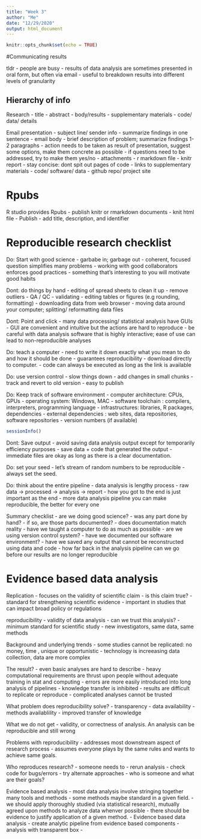 ```yaml
---
title: "Week 3"
author: "Me"
date: "12/29/2020"
output: html_document
---
```


```r
knitr::opts_chunk$set(echo = TRUE)
```

#Communicating results

tldr
- people are busy
- results of data analysis are sometimes presented in oral form, but often via email
- useful to breakdown results into different levels of granularity

## Hierarchy of info

Research
- title
- abstract
- body/results
- supplementary materials
- code/ data/ details

Email presentation
- subject line/ sender info
      - summarize findings in one sentence
- email body
      - brief description of problem; summarize findings 1-2 paragraphs
      - action needs to be taken as result of presentation, suggest some options, make them concrete as possible
      - if questions need to be addressed, try to make them yes/no
- attachments
      - r markdown file
      - knitr report
      - stay concise: dont spit out pages of code
- links to supplementary materials
      - code/ software/ data
      - github repo/ project site

# Rpubs

R studio provides Rpubs
- publish knitr or rmarkdown documents
- knit html file
- Publish 
- add title, description, and identifier



# Reproducible research checklist

Do: Start with good science
- garbabe in; garbage out
- coherent, focused question simplifies many problems
- working with good collaborators enforces good practices
- something that's interesting to you will motivate good habits

Dont: do things by hand
- editing of spread sheets to clean it up
      - remove outliers
      - QA / QC
      - validating
- editing tables or figures (e.g rounding, formatting)
- downloading data from web browser
- moving data around your computer; splitting/ reformatting data files


Dont: Point and click
- many data processing/ statistical analysis have GUIs
- GUI are convenient and intuitive but the actions are hard to reproduce
- be careful with data analysis software that is highly interactive; ease of use can lead to non-reproducible analyses

Do: teach a computer
- need to write it down exactly what you mean to do and how it should be done
- guarantees reproducibility
- download directly to computer. 
- code can always be executed as long as the link is available

Do: use version control
- slow things down
- add changes in small chunks
- track and revert to old version
- easy to publish


Do: Keep track of software environment
- computer architecture: CPUs, GPUs
- operating system: Windows, MAC
- software toolchain : compilers, interpreters, programming language
-  infrastructures: libraries, R packages, dependencies
- external dependencies : web sites, data repositories, software repositories
- version numbers (if available)

```r
sessionInfo()
```


Dont: Save output
- avoid saving data analysis output except for temporarily efficiency purposes
- save data + code that generated the output
- immediate files are okay as long as there is a clear documentation. 


Do: set your seed
- let's stream of random numbers to be reproducible
- always set the seed.


Do: think about the entire pipeline
- data analysis is lengthy process
- raw data -> processed -> analysis -> report
- how you got to the end is just important as the end
- more data analysis pipeline you can make reproducible, the better for every one

Summary checklist
- are we doing good science?
- was any part done by hand? 
      - if so, are those parts documented?
      - does documentation match reality
- have we taught a computer to do as much as possible
- are we using version control system?
- have we documented our software environment?
- have we saved any output that cannot be reconstructed using data and code
- how far back in the analysis pipeline can we go before our results are no longer reproducible


# Evidence based data analysis
Replication
- focuses on the validity of scientific claim
- is this claim true?
- standard for strengthening scientific evidence
- important in studies that can impact broad policy or regulations

reproducibility
- validity of data analysis
- can we trust this analysis?
- minimum standard for scientific study
- new investigators, same data, same methods

Background and underlying trends
- some studies cannot be replicated: no money, time , unique or opportunistic
- technology is increeasing data collection, data are more complex

The result?
- even basic analyses are hard to describe
- heavy computational requirements are thrust upon people without adequate training in stat and computing
- errors are more easily introduced into long analysis of pipelines
- knowledge transfer is inhibited
- results are difficult to replicate or reproduce
- complicated analyses cannot be trusted

What problem does reproducibility solve?
- transparency
- data availability
- methods availablility
- improved transfer of knowledge

What we do not get
- validity, or correctness of analysis. 
An analysis can be reproducible and still wrong

Problems with reproducibility
- addresses most downstream aspect of research process
- assumes everyone plays by the same rules and wants to achieve same goals. 

Who reproduces research?
- someone needs to
    - rerun analysis
    - check code for bugs/errors
    - try alternate approaches
- who is someone and what are their goals?

Evidence based analysis
- most data analysis involve stringing together many tools and methods
- some methods maybe standard in a given field. 
- we should apply thoroughly studied (via statistical research), mutually agreed upon methods to analyze data whenver possible
- there should be evidence to justify application of a given method. 
-
 Evidence based data analysis
 - create analytic pipeline from evidence based components
 - analysis with transparent box
 - 
















